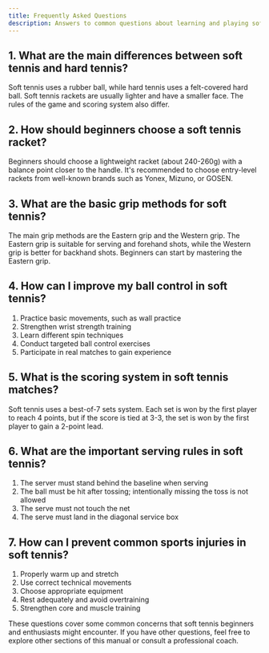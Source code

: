 ```yaml
---
title: Frequently Asked Questions
description: Answers to common questions about learning and playing soft tennis
---
```


## 1. What are the main differences between soft tennis and hard tennis?

Soft tennis uses a rubber ball, while hard tennis uses a felt-covered hard ball. Soft tennis rackets are usually lighter and have a smaller face. The rules of the game and scoring system also differ.

## 2. How should beginners choose a soft tennis racket?

Beginners should choose a lightweight racket (about 240-260g) with a balance point closer to the handle. It's recommended to choose entry-level rackets from well-known brands such as Yonex, Mizuno, or GOSEN.

## 3. What are the basic grip methods for soft tennis?

The main grip methods are the Eastern grip and the Western grip. The Eastern grip is suitable for serving and forehand shots, while the Western grip is better for backhand shots. Beginners can start by mastering the Eastern grip.

## 4. How can I improve my ball control in soft tennis?

1. Practice basic movements, such as wall practice
2. Strengthen wrist strength training
3. Learn different spin techniques
4. Conduct targeted ball control exercises
5. Participate in real matches to gain experience

## 5. What is the scoring system in soft tennis matches?

Soft tennis uses a best-of-7 sets system. Each set is won by the first player to reach 4 points, but if the score is tied at 3-3, the set is won by the first player to gain a 2-point lead.

## 6. What are the important serving rules in soft tennis?

1. The server must stand behind the baseline when serving
2. The ball must be hit after tossing; intentionally missing the toss is not allowed
3. The serve must not touch the net
4. The serve must land in the diagonal service box

## 7. How can I prevent common sports injuries in soft tennis?

1. Properly warm up and stretch
2. Use correct technical movements
3. Choose appropriate equipment
4. Rest adequately and avoid overtraining
5. Strengthen core and muscle training

These questions cover some common concerns that soft tennis beginners and enthusiasts might encounter. If you have other questions, feel free to explore other sections of this manual or consult a professional coach.
